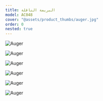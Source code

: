 ```yaml
---
title: البريمة الناقلة
model: AC048
cover: "@assets/product_thumbs/auger.jpg"
order: 0
nested: true
---
```



<ProductTabs />

<div class="flex flex-wrap gap-8 mt-8 w-full mx-auto justify-center">

![Auger](@assets/article_images/auger_conveyor/auger_10.jpg)

![Auger](@assets/article_images/auger_conveyor/auger_12.jpg)

![Auger](@assets/article_images/auger_conveyor/auger_19.jpg)

![Auger](@assets/article_images/auger_conveyor/auger_15.jpg)

![Auger](@assets/article_images/auger_conveyor/auger_13.jpg)

![Auger](@assets/article_images/auger_conveyor/auger_11.jpg)

</div>
